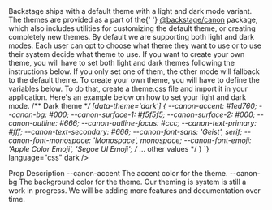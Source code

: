 
<Unstyled>

<Title type="h1">Theming</Title>
<Text>
  Backstage ships with a default theme with a light and dark mode variant. The
  themes are provided as a part of the{' '}
  <a href="https://github.com/backstage/backstage">@backstage/canon</a> package,
  which also includes utilities for customizing the default theme, or creating
  completely new themes.
</Text>

<Title type="h2">Light & Dark modes</Title>
<Text>
  By default we are supporting both light and dark modes. Each user can opt to
  choose what theme they want to use or to use their system decide what theme to
  use. If you want to create your own theme, you will have to set both light and
  dark themes following the instructions below. If you only set one of them, the
  other mode will fallback to the default theme.
</Text>

<Title type="h2">How to create your own theme</Title>
<Text>
  To create your own theme, you will have to define the variables below. To do
  that, create a theme.css file and import it in your application. Here's an
  example below on how to set your light and dark mode.
</Text>
<Source
  code={`/** Light theme **/
[data-theme='light'] {
  --canon-accent: #1ed760;
  --canon-bg: #fff;
  --canon-surface-1: #f5f5f5;
  --canon-surface-2: #000;
  --canon-outline: #666;
  --canon-outline-focus: #ccc;
  --canon-text-primary: #f0f0f0;
  --canon-text-secondary: #666;
  --canon-font-sans: 'Geist', serif;
  --canon-font-monospace: 'Monospace', monospace;
  --canon-font-emoji: 'Apple Color Emoji', 'Segoe UI Emoji';
  /* ... other values */
}
  
/** Dark theme **/
[data-theme='dark'] {
  --canon-accent: #1ed760;
  --canon-bg: #000;
  --canon-surface-1: #f5f5f5;
  --canon-surface-2: #000;
  --canon-outline: #666;
  --canon-outline-focus: #ccc;
  --canon-text-primary: #fff;
  --canon-text-secondary: #666;
  --canon-font-sans: 'Geist', serif;
  --canon-font-monospace: 'Monospace', monospace;
  --canon-font-emoji: 'Apple Color Emoji', 'Segoe UI Emoji';
  /* ... other values */
}
`}
  language="css"
  dark
/>

<Title type="h2">Colors</Title>
<Table.Root>
  <Table.Header>
    <Table.HeaderRow>
      <Table.HeaderCell>Prop</Table.HeaderCell>
      <Table.HeaderCell>Description</Table.HeaderCell>
    </Table.HeaderRow>
  </Table.Header>
  <Table.Body>
    <Table.Row>
      <Table.Cell>
        <Chip>--canon-accent</Chip>
      </Table.Cell>
      <Table.Cell>The accent color for the theme.</Table.Cell>
    </Table.Row>
    <Table.Row>
      <Table.Cell>
        <Chip>--canon-bg</Chip>
      </Table.Cell>
      <Table.Cell>The background color for the theme.</Table.Cell>
    </Table.Row>
  </Table.Body>
</Table.Root>

<Title type="h2">Typography</Title>
<Text>
  Our theming is system is still a work in progress. We will be adding more
  features and documentation over time.
</Text>

</Unstyled>

